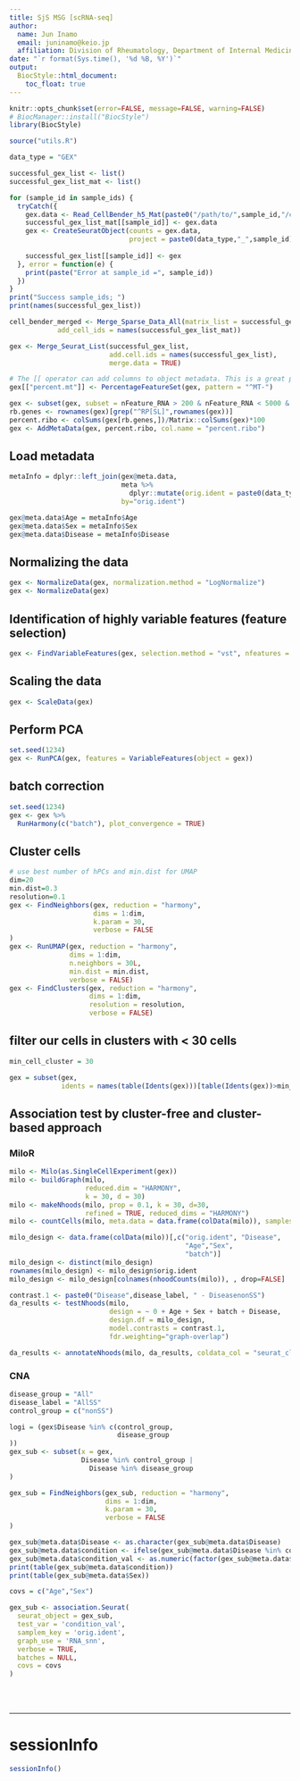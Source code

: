 ```yaml
---
title: SjS MSG [scRNA-seq]
author: 
  name: Jun Inamo
  email: juninamo@keio.jp
  affiliation: Division of Rheumatology, Department of Internal Medicine, Keio University School of Medicine, Tokyo, Japan
date: "`r format(Sys.time(), '%d %B, %Y')`"
output:
  BiocStyle::html_document:
    toc_float: true
---
```




```r
knitr::opts_chunk$set(error=FALSE, message=FALSE, warning=FALSE)
# BiocManager::install("BiocStyle")
library(BiocStyle)
```

```r
source("utils.R")
```


```r

data_type = "GEX"

successful_gex_list <- list()
successful_gex_list_mat <- list()

for (sample_id in sample_ids) {
  tryCatch({
    gex.data <- Read_CellBender_h5_Mat(paste0("/path/to/",sample_id,"/cellbender_feature_bc_matrix_filtered.h5"))
    successful_gex_list_mat[[sample_id]] <- gex.data
    gex <- CreateSeuratObject(counts = gex.data, 
                              project = paste0(data_type,"_",sample_id), min.cells = 3, min.features = 200)
    
    successful_gex_list[[sample_id]] <- gex
  }, error = function(e) {
    print(paste("Error at sample_id =", sample_id))
  })
}
print("Success sample_ids; ")
print(names(successful_gex_list))

cell_bender_merged <- Merge_Sparse_Data_All(matrix_list = successful_gex_list_mat, 
            add_cell_ids = names(successful_gex_list_mat))

gex <- Merge_Seurat_List(successful_gex_list, 
                         add.cell.ids = names(successful_gex_list),
                         merge.data = TRUE)

```



```r

# The [[ operator can add columns to object metadata. This is a great place to stash QC stats
gex[["percent.mt"]] <- PercentageFeatureSet(gex, pattern = "^MT-")

```


```r

gex <- subset(gex, subset = nFeature_RNA > 200 & nFeature_RNA < 5000 & percent.mt < 5)
rb.genes <- rownames(gex)[grep("^RP[SL]",rownames(gex))]
percent.ribo <- colSums(gex[rb.genes,])/Matrix::colSums(gex)*100
gex <- AddMetaData(gex, percent.ribo, col.name = "percent.ribo")

```


## Load metadata

```r

metaInfo = dplyr::left_join(gex@meta.data,
                            meta %>%
                              dplyr::mutate(orig.ident = paste0(data_type,"_",sample)),
                            by="orig.ident")

gex@meta.data$Age = metaInfo$Age
gex@meta.data$Sex = metaInfo$Sex
gex@meta.data$Disease = metaInfo$Disease

```



## Normalizing the data

```r
gex <- NormalizeData(gex, normalization.method = "LogNormalize")
gex <- NormalizeData(gex)
```

## Identification of highly variable features (feature selection)

```r
gex <- FindVariableFeatures(gex, selection.method = "vst", nfeatures = 2000)

```

## Scaling the data
```r
gex <- ScaleData(gex)
```

## Perform PCA

```r
set.seed(1234)
gex <- RunPCA(gex, features = VariableFeatures(object = gex))
```

## batch correction

```r
set.seed(1234)
gex <- gex %>% 
  RunHarmony(c("batch"), plot_convergence = TRUE)
```



## Cluster cells


```r
# use best number of hPCs and min.dist for UMAP
dim=20
min.dist=0.3
resolution=0.1
gex <- FindNeighbors(gex, reduction = "harmony", 
                     dims = 1:dim,
                     k.param = 30,
                     verbose = FALSE
)
gex <- RunUMAP(gex, reduction = "harmony", 
               dims = 1:dim,
               n.neighbors = 30L,
               min.dist = min.dist,
               verbose = FALSE)
gex <- FindClusters(gex, reduction = "harmony", 
                    dims = 1:dim, 
                    resolution = resolution,
                    verbose = FALSE)
```


## filter our cells in clusters with < 30 cells

```r
min_cell_cluster = 30

gex = subset(gex, 
             idents = names(table(Idents(gex)))[table(Idents(gex))>min_cell_cluster])

```


## Association test by cluster-free and cluster-based approach

### MiloR

```r

milo <- Milo(as.SingleCellExperiment(gex))
milo <- buildGraph(milo, 
                   reduced.dim = "HARMONY",
                   k = 30, d = 30)
milo <- makeNhoods(milo, prop = 0.1, k = 30, d=30, 
                   refined = TRUE, reduced_dims = "HARMONY")
milo <- countCells(milo, meta.data = data.frame(colData(milo)), samples="orig.ident")

milo_design <- data.frame(colData(milo))[,c("orig.ident", "Disease",
                                            "Age","Sex",
                                            "batch")]
milo_design <- distinct(milo_design)
rownames(milo_design) <- milo_design$orig.ident
milo_design <- milo_design[colnames(nhoodCounts(milo)), , drop=FALSE]

contrast.1 <- paste0("Disease",disease_label, " - DiseasenonSS") 
da_results <- testNhoods(milo,
                         design = ~ 0 + Age + Sex + batch + Disease, 
                         design.df = milo_design, 
                         model.contrasts = contrast.1, 
                         fdr.weighting="graph-overlap")

da_results <- annotateNhoods(milo, da_results, coldata_col = "seurat_clusters")

```


### CNA

```r
disease_group = "All"
disease_label = "AllSS"
control_group = c("nonSS")

logi = (gex$Disease %in% c(control_group,
                           disease_group
))
gex_sub <- subset(x = gex, 
                  Disease %in% control_group | 
                    Disease %in% disease_group
)

gex_sub = FindNeighbors(gex_sub, reduction = "harmony", 
                        dims = 1:dim,
                        k.param = 30,
                        verbose = FALSE
)

gex_sub@meta.data$Disease <- as.character(gex_sub@meta.data$Disease)
gex_sub@meta.data$condition <- ifelse(gex_sub@meta.data$Disease %in% control_group, "nonSS", "SS")
gex_sub@meta.data$condition_val <- as.numeric(factor(gex_sub@meta.data$condition, c('nonSS', 'SS')))
print(table(gex_sub@meta.data$condition))
print(table(gex_sub@meta.data$Sex))

covs = c("Age","Sex")

gex_sub <- association.Seurat(
  seurat_object = gex_sub, 
  test_var = 'condition_val', 
  samplem_key = 'orig.ident', 
  graph_use = 'RNA_snn', 
  verbose = TRUE,
  batches = NULL,
  covs = covs
)


```

<br/><br/>

***

# sessionInfo

```r
sessionInfo()
```
